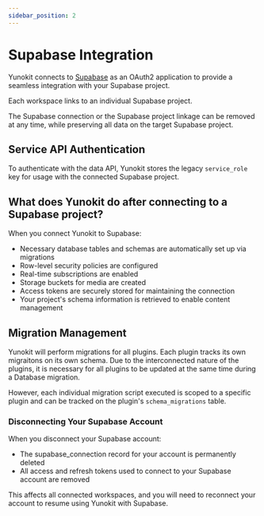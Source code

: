 ```yaml
---
sidebar_position: 2
---
```

# Supabase Integration

Yunokit connects to [Supabase](https://supabase.com) as an OAuth2 application to provide a seamless integration with your Supabase project.

Each workspace links to an individual Supabase project.

 The Supabase connection or the Supabase project linkage can be removed at any time, while preserving all data on the target Supabase project.

## Service API Authentication

To authenticate with the data API, Yunokit stores the legacy `service_role` key for usage with the connected Supabase project.

## What does Yunokit do after connecting to a Supabase project?

When you connect Yunokit to Supabase:
- Necessary database tables and schemas are automatically set up via migrations
- Row-level security policies are configured
- Real-time subscriptions are enabled
- Storage buckets for media are created
- Access tokens are securely stored for maintaining the connection
- Your project's schema information is retrieved to enable content management


## Migration Management
Yunokit will perform migrations for all plugins. Each plugin tracks its own migraitons on its own schema. Due to the interconnected nature of the plugins, it is necessary for all plugins to be updated at the same time during a Database migration.

However, each individual migration script executed is scoped to a specific plugin and can be tracked on the plugin's `schema_migrations` table.

### Disconnecting Your Supabase Account

When you disconnect your Supabase account:
- The supabase_connection record for your account is permanently deleted
- All access and refresh tokens used to connect to your Supabase account are removed

This affects all connected workspaces, and you will need to reconnect your account to resume using Yunokit with Supabase.